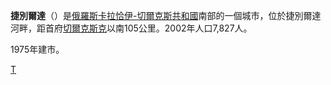 {{coord|43|26|38|N|41|44|43|E|display=title}}
'''捷別爾達'''（{{lang-ru|Теберда́ }}）是[[俄羅斯|俄羅斯]][[卡拉恰伊-切爾克斯共和國|卡拉恰伊-切爾克斯共和國]]南部的一個城市，位於捷別爾達河畔，距首府[[切爾克斯克|切爾克斯克]]以南105公里。2002年人口7,827人。

1975年建市。

{{卡拉恰伊-切爾克斯共和國行政區劃}}

[[Category:卡拉恰伊-切爾克斯共和國城市|Т]]

{{俄罗斯地理小作品}}